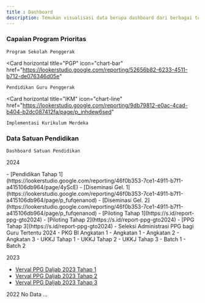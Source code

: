 ```yaml
---
title : Dashboard
description: Temukan visualisasi data berupa dashboard dari berbagai topik yang bisa dianalisis lebih lanjut disini
---
```



### Capaian Program Prioritas

<CardGroup cols={3}>
  <Card horizontal
    title="PSP"
    icon="chart-pie"
    href="https://s.id/Dashboard_DataPSP"

  >
    Program Sekolah Penggerak
  </Card>

  <Card horizontal
    title="PGP"
    icon="chart-bar"
    href="https://lookerstudio.google.com/reporting/52656b82-6233-4511-b712-de076346d05e"
  >
    Pendidikan Guru Penggerak
  </Card>
  
  <Card horizontal
    title="IKM"
    icon="chart-line"
    href="https://lookerstudio.google.com/reporting/9db79812-e0ac-4cad-b404-b2dc087412fa/page/p_inhdew6sed"
  >
    Implementasi Kurikulum Merdeka
  </Card>
</CardGroup>

### Data Satuan Pendidikan

<CardGroup cols={3}>
  <Card horizontal
    title="Dashboard Satpen"
    icon="chart-pie"
    href="https://lookerstudio.google.com/reporting/88233445-4b79-44f5-8bdf-90ac178e6078"

  >
    Dashboard Satuan Pendidikan
  </Card>

</CardGroup>

<Tip>2024</Tip>

<Update label="PKG PJOK 2024">
- [Pendidikan Tahap 1](https://lookerstudio.google.com/reporting/46f0b353-7ce1-4911-b7f1-a415106db964/page/4yScE)
- [Diseminasi Gel. 1](https://lookerstudio.google.com/reporting/46f0b353-7ce1-4911-b7f1-a415106db964/page/p_fufqenanod)
- [Diseminasi Gel. 2](https://lookerstudio.google.com/reporting/46f0b353-7ce1-4911-b7f1-a415106db964/page/p_fufqenanod)
</Update>

<Update label="PPG 2024" description="Piloting PPG bagi Guru Tertentu">
- [Piloting Tahap 1](https://s.id/report-ppg-gto2024)
- [Piloting Tahap 2](https://s.id/report-ppg-gto2024)
- [PPG Tahap 3](https://s.id/report-ppg-gto2024)
- Seleksi Administrasi PPG bagi Guru Tertentu 2024
</Update>

<Update label="PKG Bahasa Inggris 2024">
- PKG BI Angkatan 1
</Update>

<Update label="Litnum 2024" description="Literasi Numerasi">
- Angkatan 1
- Angkatan 2
- Angkatan 3
</Update>

<Update label="UKKJ 2024" description="Kenaikan Jenjang Jabatan Fungsional Guru">
- UKKJ Tahap 1
- UKKJ Tahap 2
- UKKJ Tahap 3
</Update>

<Update label="GKK 2024" description="Guru Konten Kreator">
- Batch 1
- Batch 2
</Update>

<Tip>2023</Tip>

<Update label="PPG 2023" description="PPG Daljab">

- [Verval PPG Daljab 2023 Tahap 1](https://lookerstudio.google.com/u/0/reporting/4aabad96-ff64-4a2c-82b1-4c25fbf30804/page/fGPKD)
- [Verval PPG Daljab 2023 Tahap 2](https://lookerstudio.google.com/u/0/reporting/4aabad96-ff64-4a2c-82b1-4c25fbf30804/page/fGPKD)
- [Verval PPG Daljab 2023 Tahap 3](https://lookerstudio.google.com/u/0/reporting/4aabad96-ff64-4a2c-82b1-4c25fbf30804/page/fGPKD)
</Update>
<Tip>2022</Tip>
No Data ...